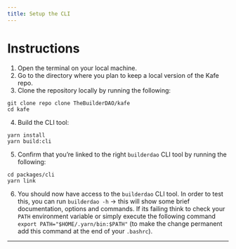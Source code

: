 ```yaml
---
title: Setup the CLI
---
```



# Instructions

1. Open the terminal on your local machine.
2. Go to the directory where you plan to keep a local version of the Kafe repo.
3. Clone the repository locally by running the following:

```text
git clone repo clone TheBuilderDAO/kafe
cd kafe
```

4. Build the CLI tool:

```text
yarn install
yarn build:cli
```

5. Confirm that you’re linked to the right `builderdao` CLI tool by running the following:

```text
cd packages/cli
yarn link
```

6. You should now have access to the `builderdao` CLI tool. In order to test this, you can run `builderdao -h` → this will show some brief documentation, options and commands. If its failing think to check your `PATH` environment variable or simply execute the following command `export PATH="$HOME/.yarn/bin:$PATH"` (to make the change permanent add this command at the end of your `.bashrc`).

---

<Authors path="apps/docs/pages/builderdao-cli/setup.mdx" />
